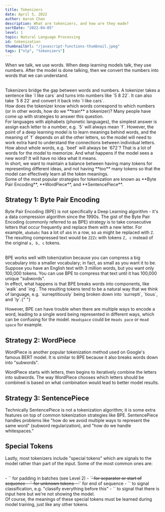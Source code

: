 ```yaml
---
title: Tokenizers
date: April 5, 2022
author: Aaron Chan
description: What are tokenizers, and how are they made?
sortDate: "2022-04-05"
level: 1
topic: Natural Language Processing
id: tokenization
thumbnailUrl: "/javascript-functions-thumbnail.jpeg"
tags: ["nlp", "tokenizers"]
---
```


When we talk, we use words. When deep learning models talk, they use numbers. After the model is done talking, then we convert the numbers into words that we can understand.

<br />
Tokenizers bridge the gap between words and numbers. A tokenizer takes a sentence
like `I like cars` and turns into numbers like `5 8 22`. It can also take `5 8 22`
and convert it back into `I like cars`.

<br />
How does the tokenizer know which words correspond to which numbers (or in other
words, how do we **train** a tokenizer)? Many people have come up with strategies
to answer this question.

<br />
For languages with alphabets (phonetic languages), the simplest answer is assign
each letter to a number, e.g. `5` will always mean `f`. However, the point of a deep
learning model is to learn meanings behind words, and the meaning of `f` depends
on all the other letters, so the model will need to work extra hard to understand
the connections between individual letters.

<br />
How about whole words, e.g. `beef` will always be `672`? That is a lot of words for
the model to memorize. And what happens if the model sees a new word? It will have
no idea what it means.

<br />
In short, we want to maintain a balance between having many tokens for representing
different ideas, and not having **too** many tokens so that the model can effectively
learn all the token meanings.

<br />
Some of the most popular strategies for tokenization are known as **Byte Pair Encoding**,
**WordPiece**, and **SentencePiece**.

## Strategy 1: Byte Pair Encoding

Byte Pair Encoding (BPE) is not specifically a Deep Learning algorithm - it's a data compression algorithm since the 1990s. The gist of the Byte Pair Encoding (commonly referred to as BPE) strategy is to take consecutive letters that occur frequently and replace them with a new letter. For example, `abababc` has a lot of `ab`s in a row, so `ab` might be replaced with `Z`. The resulting compressed text would be `ZZZc` with tokens `Z, c` instead of the original `a, b, c` tokens.

<br />
BPE works well with tokenization because you can compress a big vocabulary into a
smaller vocabulary; in fact, as small as you want it to be. Suppose you have an English
text with 3 million words, but you want only 100,000 tokens. You can use BPE to compress
that text until it has 100,000 unique "subwords".

<br />
In effect, what happens is that BPE breaks words into components, like `walk` and
`ing`. The resulting tokens tend to be a natural way that we think of language, e.g.
`surreptitiously` being broken down into `surrepti`, `tious`, and `ly`.{" "}

However, BPE can have trouble when there are multiple ways to encode a word, leading
to a single word being represented in different ways, which can be confusing for
the model. `Headspace` could be `Heads pace` or `Head space` for example.

## Strategy 2: WordPiece

WordPiece is another popular tokenization method used on Google's famous BERT model. It is similar to BPE because it also breaks words down into "subwords".

WordPiece starts with letters, then begins to iteratively combine the letters into subwords. The way WordPiece chooses which letters should be combined is based on what combination would lead to better model results.

## Strategy 3: SentencePiece

Technically SentencePiece is not a tokenization algorithm; it is some extra features on top of common tokenization strategies like BPE.
SentencePiece handles problems like "how do we avoid multiple ways to represent the same word" (subword regularization), and "how do we handle whitespaces."

## Special Tokens

Lastly, most tokenizers include "special tokens" which are signals to the model rather than part of the input. Some of the most common ones are:

<br />
- `<pad>` for padding in batches (see Level 2)
- `<s>` for separator or start of sequence
- `<unk>` for unknown tokens
- `</s>` for end of sequence
- `<cls>` to signal classification, e.g. "classify everything before this"
- `<mask>` to signal that there is input here but we're not showing the model.
<br />
Of course, the meanings of these special tokens must be learned during model training, just like any other tokens.
